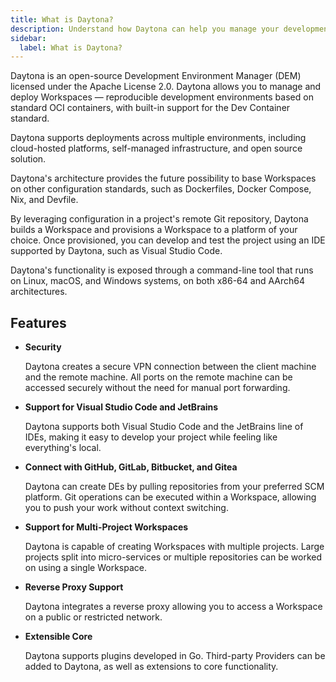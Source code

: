```yaml
---
title: What is Daytona?
description: Understand how Daytona can help you manage your development environments.
sidebar:
  label: What is Daytona?
---
```


Daytona is an open-source Development Environment Manager (DEM) licensed under the Apache License 2.0.
Daytona allows you to manage and deploy Workspaces — reproducible development environments based on standard OCI containers, with built-in support for the Dev Container standard.

Daytona supports deployments across multiple environments, including cloud-hosted platforms, self-managed infrastructure, and open source solution.

Daytona's architecture provides the future possibility to base Workspaces on other configuration standards, such as Dockerfiles, Docker Compose, Nix, and Devfile.

By leveraging configuration in a project's remote Git repository, Daytona builds a Workspace and provisions a Workspace to a platform of your choice.
Once provisioned, you can develop and test the project using an IDE supported by Daytona, such as Visual Studio Code.

Daytona's functionality is exposed through a command-line tool that runs on Linux, macOS, and Windows systems, on both x86-64 and AArch64 architectures.

## Features

* __Security__

    Daytona creates a secure VPN connection between the client machine and the remote machine.
    All ports on the remote machine can be accessed securely without the need for manual port forwarding.

* __Support for Visual Studio Code and JetBrains__

    Daytona supports both Visual Studio Code and the JetBrains line of IDEs, making it easy to develop your project while feeling like everything's local.

* __Connect with GitHub, GitLab, Bitbucket, and Gitea__

    Daytona can create DEs by pulling repositories from your preferred SCM platform. Git operations can be executed within a Workspace, allowing you to push your work without context switching.

* __Support for Multi-Project Workspaces__

    Daytona is capable of creating Workspaces with multiple projects.
    Large projects split into micro-services or multiple repositories can be worked on using a single Workspace.

* __Reverse Proxy Support__

    Daytona integrates a reverse proxy allowing you to access a Workspace on a public or restricted network.

* __Extensible Core__

    Daytona supports plugins developed in Go.
    Third-party Providers can be added to Daytona, as well as extensions to core functionality.
